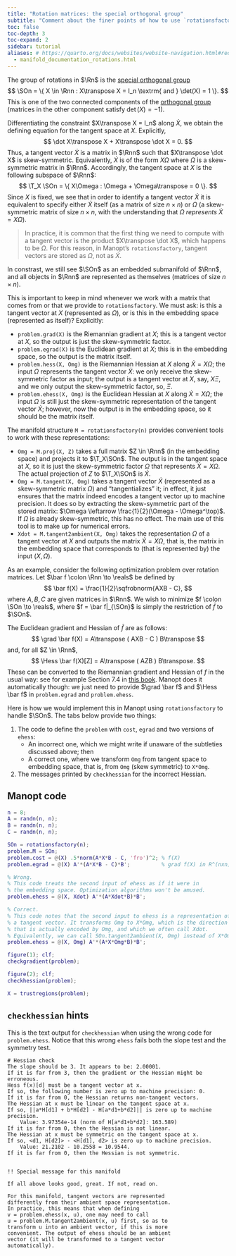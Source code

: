 ```yaml
---
title: "Rotation matrices: the special orthogonal group"
subtitle: "Comment about the finer points of how to use `rotationsfactory` in Manopt"
toc: false
toc-depth: 3
toc-expand: 2
sidebar: tutorial
aliases: # https://quarto.org/docs/websites/website-navigation.html#redirects
  - manifold_documentation_rotations.html
---
```


The group of rotations in $\Rn$ is the [special orthogonal group](https://en.wikipedia.org/wiki/Orthogonal_group#Special_orthogonal_group)
$$
  \SOn = \{ X \in \Rnn : X\transpose X = I_n \textrm{ and } \det(X) = 1 \}.
$$
This is one of the two connected components of the [orthogonal group](https://en.wikipedia.org/wiki/Orthogonal_group) (matrices in the other component satisfy $\det(X) = -1$).

Differentiating the constraint $X\transpose X = I_n$ along $\dot X$, we obtain the defining equation for the tangent space at $X$.
Explicitly,
$$
    \dot X\transpose X + X\transpose \dot X = 0.
$$
Thus, a tangent vector $\dot X$ is a matrix in $\Rnn$ such that $X\transpose \dot X$ is skew-symmetric.
Equivalently, $\dot X$ is of the form $X\Omega$ where $\Omega$ is a skew-symmetric matrix in $\Rnn$.
Accordingly, the tangent space at $X$ is the following subspace of $\Rnn$:
$$
  \T_X \SOn = \{ X\Omega : \Omega + \Omega\transpose = 0 \}.
$$
Since $X$ is fixed, we see that in order to identify a tangent vector $\dot X$ it is equivalent to specify either $\dot X$ itself (as a matrix of size $n \times n$) or $\Omega$ (a skew-symmetric matrix of size $n \times n$, with the understanding that $\Omega$ *represents* $\dot X = X\Omega$).

> In practice, it is common that the first thing we need to compute with a tangent vector is the product $X\transpose \dot X$, which happens to be $\Omega$.
> For this reason, in Manopt's `rotationsfactory`, tangent vectors are stored as $\Omega$, not as $\dot X$.

In constrast, we still see $\SOn$ as an embedded submanifold of $\Rnn$, and all objects in $\Rnn$ are represented as themselves (matrices of size $n \times n$).

This is important to keep in mind whenever we work with a matrix that comes from or that we provide to `rotationsfactory`.
We must ask: is this a tangent vector at $X$ (represented as $\Omega$), or is this in the embedding space (represented as itself)?
Explicitly:

* `problem.grad(X)` is the Riemannian gradient at $X$; this is a tangent vector at $X$, so the output is just the skew-symmetric factor.
* `problem.egrad(X)` is the Euclidean gradient at $X$; this is in the embedding space, so the output is the matrix itself.
* `problem.hess(X, Omg)` is the Riemannian Hessian at $X$ along $\dot X = X\Omega$; the input $\Omega$ represents the tangent vector $\dot X$: we only receive the skew-symmetric factor as input; the output is a tangent vector at $X$, say, $X\Xi$, and we only output the skew-symmetric factor, so, $\Xi$.
* `problem.ehess(X, Omg)` is the Euclidean Hessian at $X$ along $\dot X = X\Omega$; the input $\Omega$ is still just the skew-symmetric representation of the tangent vector $\dot X$; however, now the output is in the embedding space, so it should be the matrix itself.

The manifold structure `M = rotationsfactory(n)` provides convenient tools to work with these representations:

* `Omg = M.proj(X, Z)` takes a full matrix $Z \in \Rnn$ (in the embedding space) and projects it to $\T_X\SOn$. The output is in the tangent space at $X$, so it is just the skew-symmetric factor $\Omega$ that represents $\dot X = X\Omega$. The actual projection of $Z$ to $\T_X\SOn$ is $\dot X$.
* `Omg = M.tangent(X, Omg)` takes a tangent vector $\dot X$ (represented as a skew-symmetric matrix $\Omega$) and "tangentializes" it; in effect, it just ensures that the matrix indeed encodes a tangent vector up to machine precision. It does so by extracting the skew-symmetric part of the stored matrix: $\Omega \leftarrow \frac{1}{2}(\Omega - \Omega^\top)$. If $\Omega$ is already skew-symmetric, this has no effect. The main use of this tool is to make up for numerical errors.
* `Xdot = M.tangent2ambient(X, Omg)` takes the representation $\Omega$ of a tangent vector at $X$ and outputs the matrix $\dot X = X\Omega$, that is, the matrix in the embedding space that corresponds to (that is represented by) the input $(X, \Omega)$.

As an example, consider the following optimization problem over rotation matrices.
Let $\bar f \colon \Rnn \to \reals$ be defined by
$$
  \bar f(X) = \frac{1}{2}\sqfrobnorm{AXB - C},
$$
where $A, B, C$ are given matrices in $\Rnn$.
We wish to minimize $f \colon \SOn \to \reals$, where $f = \bar f|_{\SOn}$ is simply the restriction of $\bar f$ to $\SOn$.
<!--Some call this the *Penrose regression problem*, though [Penrose's 1956 paper](https://www.cambridge.org/core/journals/mathematical-proceedings-of-the-cambridge-philosophical-society/article/on-best-approximate-solutions-of-linear-matrix-equations/FDB8762BB13CB93E9E70080B2CFD986A) does not discuss restrictions to $\SOn$.-->

The Euclidean gradient and Hessian of $\bar f$ are as follows:
$$
  \grad \bar f(X) = A\transpose ( AXB - C ) B\transpose
$$
and, for all $Z \in \Rnn$,
$$
  \Hess \bar f(X)[Z] = A\transpose ( AZB ) B\transpose.
$$
These can be converted to the Riemannian gradient and Hessian of $f$ in the usual way: see for example Section 7.4 in [this book](https://www.nicolasboumal.net/book).
Manopt does it automatically though: we just need to provide $\grad \bar f$ and $\Hess \bar f$ in `problem.egrad` and `problem.ehess`.

Here is how we would implement this in Manopt using `rotationsfactory` to handle $\SOn$.
The tabs below provide two things:

1. The code to define the `problem` with `cost`, `egrad` and two versions of `ehess`:
    * An incorrect one, which we might write if unaware of the subtleties discussed above; then
    * A correct one, where we transform `Omg` from tangent space to embedding space, that is, from `Omg` (skew symmetric) to `X*Omg`.
2. The messages printed by `checkhessian` for the incorrect Hessian.

::: {.panel-tabset}

## Manopt code

``` matlab
n = 8;
A = randn(n, n);
B = randn(n, n);
C = randn(n, n);

SOn = rotationsfactory(n);
problem.M = SOn;
problem.cost = @(X) .5*norm(A*X*B - C, 'fro')^2; % f(X)
problem.egrad = @(X) A'*(A*X*B - C)*B';          % grad f(X) in R^(nxn)

% Wrong.
% This code treats the second input of ehess as if it were in
% the embedding space. Optimization algorithms won't be amused.
problem.ehess = @(X, Xdot) A'*(A*Xdot*B)*B';

% Correct.
% This code notes that the second input to ehess is a representation of
% a tangent vector. It transforms Omg to X*Omg, which is the direction
% that is actually encoded by Omg, and which we often call Xdot.
% Equivalently, we can call SOn.tangent2ambient(X, Omg) instead of X*Omg.
problem.ehess = @(X, Omg) A'*(A*X*Omg*B)*B';

figure(1); clf;
checkgradient(problem);

figure(2); clf;
checkhessian(problem);

X = trustregions(problem);
```

## `checkhessian` hints

This is the text output for `checkhessian` when using the wrong code for `problem.ehess`.
Notice that this wrong `ehess` fails both the slope test and the symmetry test.

```
# Hessian check
The slope should be 3. It appears to be: 2.00001.
If it is far from 3, then the gradient or the Hessian might be erroneous.
Hess f(x)[d] must be a tangent vector at x.
If so, the following number is zero up to machine precision: 0.
If it is far from 0, the Hessian returns non-tangent vectors.
The Hessian at x must be linear on the tangent space at x.
If so, ||a*H[d1] + b*H[d2] - H[a*d1+b*d2]|| is zero up to machine precision.
	Value: 3.97354e-14 (norm of H[a*d1+b*d2]: 163.589)
If it is far from 0, then the Hessian is not linear.
The Hessian at x must be symmetric on the tangent space at x.
If so, <d1, H[d2]> - <H[d1], d2> is zero up to machine precision.
	Value: 21.2102 - 10.2558 = 10.9544.
If it is far from 0, then the Hessian is not symmetric.


!! Special message for this manifold

If all above looks good, great. If not, read on.

For this manifold, tangent vectors are represented
differently from their ambient space representation.
In practice, this means that when defining
v = problem.ehess(x, u), one may need to call
u = problem.M.tangent2ambient(x, u) first, so as to
transform u into an ambient vector, if this is more
convenient. The output of ehess should be an ambient
vector (it will be transformed to a tangent vector
automatically).
```

:::
